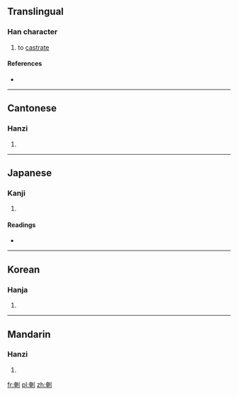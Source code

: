 ==Translingual==

===Han character===
{{Han char|rn=18|rad=刀|as=08|sn=10|four=|canj=大山中弓 (KULN)|ids=⿰[[奄]][[刂]]}}

# to [[castrate]]

====References====
* {{Han ref|kx=0141.411|hdz=10343.181|uh=5266|ud=21094}}

----

==Cantonese==

===Hanzi===
{{yue-hanzi|jyut=|y=yim1}}

# {{defn|lang=yue|sort=刀08}}

----

==Japanese==

===Kanji===
{{ja-kanji|grade=|rs=刀08}}

# {{defn|lang=ja|sort=刀08}}

====Readings====
* {{ja-readings|on=[[えん]] (en)|kun=[[おおう]] (oou)}}

----

==Korean==

===Hanja===
{{ko-hanja|hangeul=엄|rv=eom|mr=ŏm|y=em}}

# {{defn|lang=ko|sort=刀08}}

----

==Mandarin==

===Hanzi===
{{cmn-hanzi|pin=[[yān]] ([[yan1]]), [[tuán]] ([[tuan2]]), [[zhì]] ([[zhi4]])|wg=yen<sup>1</sup>, t'uan<sup>2</sup>, chih<sup>4</sup>}}

# {{defn|lang=cmn|sort=刀08}}

[[fr:剦]]
[[pl:剦]]
[[zh:剦]]